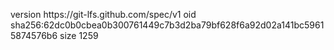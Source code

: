 version https://git-lfs.github.com/spec/v1
oid sha256:62dc0b0cbea0b300761449c7b3d2ba79bf628f6a92d02a141bc59615874576b6
size 1259
